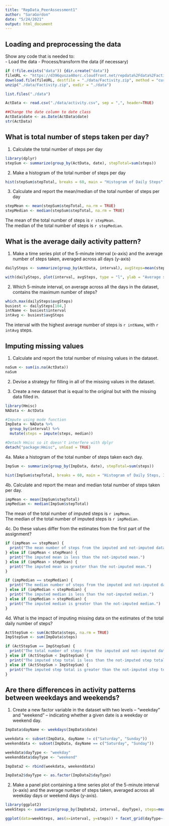 ```yaml
---
title: "RepData_PeerAssessment1"
author: "SaraGordon"
date: "5/24/2021"
output: html_document
---
```


## Loading and preprocessing the data
Show any code that is needed to:  
- Load the data 
- Process/transform the data (if necessary)

```r
if (!file.exists("data")) {dir.create("data")}
fileURL <- "https://d396qusza40orc.cloudfront.net/repdata%2Fdata%2Factivity.zip"
download.file(fileURL, destfile = "./data/Factivity.zip", method = "curl")
unzip("./data/Factivity.zip", exdir = "./data")

list.files("./data")

ActData <- read.csv("./data/activity.csv", sep = ",", header=TRUE)

##Change the date column to date class
ActData$date <- as.Date(ActData$date)
str(ActData)

```

## What is total number of steps taken per day?
1. Calculate the total number of steps per day

```r
library(dplyr)
stepSum <- summarize(group_by(ActData, date), stepTotal=sum(steps))
```

2. Make a histogram of the total number of steps per day

```r
hist(stepSum$stepTotal, breaks = 60, main = "Histogram of Daily Steps", xlab = "Total steps per day")
```

3. Calculate and report the mean/median of the total number of steps per day

```r
stepMean <- mean(stepSum$stepTotal, na.rm = TRUE)
stepMedian <- median(stepSum$stepTotal, na.rm = TRUE)
```

The mean of the total number of steps is `r stepMean`.  
The median of the total number of steps is `r stepMedian`.

## What is the average daily activity pattern?
1. Make a time series plot of the 5-minute interval (x-axis) and the average number of steps taken, averaged across all days (y-axis)

```r
dailySteps <- summarize(group_by(ActData, interval), avgSteps=mean(steps, na.rm=TRUE))

with(dailySteps, plot(interval, avgSteps, type = "l", ylab = "Average steps", xlab = "Five-minute interval"))
```

2. Which 5-minute interval, on average across all the days in the dataset, contains the maximum number of steps?

```r
which.max(dailySteps$avgSteps)
busiest <- dailySteps[104,]
intName <- busiest$interval
intAvg <- busiest$avgSteps
```

The interval with the highest average number of steps is `r intName`, with `r intAvg` steps.

## Imputing missing values
1. Calculate and report the total number of missing values in the dataset.

```r
naSum <- sum(is.na(ActData))
naSum
```

2. Devise a strategy for filling in all of the missing values in the dataset. 

3. Create a new dataset that is equal to the original but with the missing data filled in.

```r
library(Hmisc)
NAData <- ActData

#Impute using mode function
ImpData <- NAData %>%
  group_by(interval) %>%
  mutate(steps = impute(steps, median))

#Detach Hmisc so it doesn't interfere with dplyr
detach("package:Hmisc", unload = TRUE)
```


4a. Make a histogram of the total number of steps taken each day.
```r
ImpSum <- summarize(group_by(ImpData, date), stepTotal=sum(steps))

hist(ImpSum$stepTotal, breaks = 60, main = "Histogram of Daily Steps, Imputed", xlab = "Total steps per day")
```


4b. Calculate and report the mean and median total number of steps taken per day. 
```r
impMean <- mean(ImpSum$stepTotal)
impMedian <- median(ImpSum$stepTotal)
```

The mean of the total number of imputed steps is `r impMean`.  
The median of the total number of imputed steps is `r impMedian`.


4c. Do these values differ from the estimates from the first part of the assignment?

```r
if (impMean == stepMean) {
  print("The mean number of steps from the imputed and not-imputed datasets is the same.")
} else if (impMean < stepMean) {
  print("The imputed mean is less than the not-imputed mean.")
} else if (impMean > stepMean) {
  print("The imputed mean is greater than the not-imputed mean.")
}

if (impMedian == stepMedian) {
  print("The median number of steps from the imputed and not-imputed datasets is the same.")
} else if (impMedian < stepMedian) {
  print("The imputed median is less than the not-imputed median.")
} else if (impMedian > stepMedian) {
  print("The imputed median is greater than the not-imputed median.")
}

```

4d. What is the impact of imputing missing data on the estimates of the total daily number of steps?

```r
ActStepSum <- sum(ActData$steps, na.rm = TRUE)
ImpStepSum <- sum(ImpData$steps)

if (ActStepSum == ImpStepSum) {
  print("The total number of steps from the imputed and not-imputed datasets is the same.")
} else if (ActStepSum < ImpStepSum) {
  print("The imputed step total is less than the not-imputed step total.")
} else if (ActStepSum > ImpStepSum) {
  print("The imputed step total is greater than the not-imputed step total.")
}

```

## Are there differences in activity patterns between weekdays and weekends?
1. Create a new factor variable in the dataset with two levels – “weekday” and “weekend” – indicating whether a given date is a weekday or weekend day.

```r
ImpData$dayName <- weekdays(ImpData$date)

weekdata <- subset(ImpData, dayName != c("Saturday", "Sunday"))
weekenddata <- subset(ImpData, dayName == c("Saturday", "Sunday"))

weekdata$dayType <- "weekday"
weekenddata$dayType <- "weekend"

ImpData2 <- rbind(weekdata, weekenddata)

ImpData2$dayType <- as.factor(ImpData2$dayType)
```


2. Make a panel plot containing a time series plot of the 5-minute interval (x-axis) and the average number of steps taken, averaged across all weekday days or weekend days (y-axis). 

```r
library(ggplot2)
weekSteps <- summarize(group_by(ImpData2, interval, dayType), steps=mean(steps))

ggplot(data=weekSteps, aes(x=interval, y=steps)) + facet_grid(dayType~.) + geom_line() + labs(title = "Average Steps, Weekday vs Weekend") + labs(x = "Time of Day") + labs(y = "Average Steps")
```
